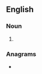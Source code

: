 ==English==

===Noun===
{{head|en|noun form}}

# {{plural of|hoping|lang=en}}

===Anagrams===
* {{anagrams|en|a=ghinops|ginshop}}
